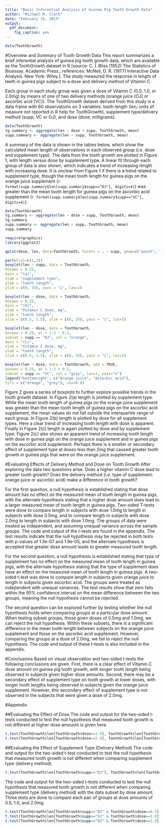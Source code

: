 ```yaml
---
title: "Basic Inferential Analysis of Guinea Pig Tooth Growth Data"
author: "Michael M. Clark"
date: "February 19, 2015"
output:
  pdf_document: 
    fig_caption: yes
---
```

```r
data(ToothGrowth)
```

#Overview and Summary of Tooth Growth Data
This report summarizes a brief inferential analysis of guinea pig tooth growth data, which are available as the ToothGrowth dataset in R [source: C. I. Bliss (1952) The Statistics of Bioassay. Academic Press.; references: McNeil, D. R. (1977) Interactive Data Analysis. New York: Wiley.]. The study measured the response in length of teeth in guinea pigs subject to a dose and delivery method of Vitamin C. 

Each group in each study group was given a dose of Vitamin C (0.5, 1.0, or 2.0mg) by means of one of two delivery methods (orange juice [OJ] or ascorbic acid [VC]). The ToothGrowth dataset derived from this study is a data frame with 60 observations on 3 variables: tooth length (len; units of measure not reported in R help for ToothGrowth), supplement type/delivery method (supp; VC or OJ), and dose (dose; milligrams).

```r
data(ToothGrowth)
tg.summary <- aggregate(len ~ dose + supp, ToothGrowth, mean)
supp.summary <- aggregate(len ~ supp, ToothGrowth, mean)
```

A summary of the data is shown in the tables below, which show the calculated mean length of observations in each observed group (i.e. dose and supplement type).  The data from the tooth growth are plotted in Figure 1, with length versus dose by supplement type. A linear fit through each group of data is also shown, which indicates a trend of increasing length with increasing dose. It is unclear from Figure 1 if there is a trend related to supplement type, though the mean tooth length for guinea pigs on the orange juice supplement (`r format(supp.summary$len[supp.summary$supp=="OJ"], digits=4)`) was greater than the mean tooth length for guinea pigs on the ascorbic acid supplement (`r format(supp.summary$len[supp.summary$supp=="VC"], digits=4)`).

```r
data(ToothGrowth)
tg.summary <- aggregate(len ~ dose + supp, ToothGrowth, mean)
tg.summary
supp.summary <- aggregate(len ~ supp, ToothGrowth, mean)
supp.summary
```

```r
require(graphics)
library(ggplot2)

qplot(dose, len, data=ToothGrowth, facets = . ~ supp, geom=c("point", "smooth"), method="lm", xlab="Vitamin C dose, mg", ylab="tooth length")
```

```r
par(mfcol=c(1,3))
boxplot(len ~ supp, data = ToothGrowth,
boxwex = 0.25,
main = "(a)",
xlab = "supplement type",
ylab = "tooth length",
ylim = c(0, 35), yaxs = "i", las=1)

boxplot(len ~ dose, data = ToothGrowth,
boxwex = 0.25,
main = "(b)",
xlab = "Vitamin C dose, mg",
ylab = "tooth length",
xlim = c(0.5, 3.5), ylim = c(0, 35), yaxs = "i", las=1)

boxplot(len ~ dose, data = ToothGrowth,
boxwex = 0.25, at = 1:3 - 0.2,
subset = supp == "OJ", col = "orange",
main = "(c)",
xlab = "Vitamin C dose, mg",
ylab = "tooth length",
xlim = c(0.5, 3.5), ylim = c(0, 35), yaxs = "i", las=1)

boxplot(len ~ dose, data = ToothGrowth, add = TRUE,
boxwex = 0.25, at = 1:3 + 0.2,
subset = supp == "VC", col = "grey", las=1, yaxt="n")
legend("bottomright", c("Orange juice", "Ascorbic acid"),
fill = c("orange", "grey"), cex=0.8)
```

Figure 2 gives a series of boxplots to further explore possible trends in the tooth growth dataset. In Figure 2(a) length is plotted by supplement type. While the mean tooth length of guinea pigs on the orange juice supplement was greater than the mean tooth length of guinea pigs on the ascorbic acid supplement, the mean values do not fall outside the interquartile range of each group. In Figure 2(b) length is plotted by dose for all supplement types. Here a clear trend of increasing tooth length with dose is apparent. Finally in Figure 2(c) length is again plotted by dose and by supplement type. Figure 2(c) also shows an apparent trend of increasing tooth length with dose in guinea pigs on the orange juice supplement and in guinea pigs on the ascorbic acid supplement. Perhaps there is a smaller or secondary effect of supplement type at doses less than 2mg that caused greater tooth growth in guinea pigs that were on the orange juice supplement. 

#Evaluating Effects of Delivery Method and Dose on Tooth Growth
After exploring the data two questions arise. Does a higher vitamin C dose lead to greater tooth growth? Does the delivery method (i.e. type of supplement: orange juice or ascorbic acid) make a difference in tooth growth?

For the first question, a null hypothesis is established stating that dose amount has no effect on the measured mean of tooth length in guinea pigs, with the alternate hypothesis stating that a higher dose amount does lead to a larger measured mean of tooth length in guinea pigs. Two-sided T-tests were done to compare length in subjects with dose 1.0mg to length in subjects with dose 0.5mg, and to compare length in subjects with dose 2.0mg to length in subjects with dose 1.0mg. The groups of data were treated as independent, and assuming unequal variance across the sample groups. The code and output of the t-tests are found in the appendix. The test results indicate that the null hypothesis may be rejected in both tests with p-values of 1.3e-07 and 1.9e-05, and the alternate hypothesis is accepted that greater dose amount leads to greater measured tooth length.

For the second question, a null hypothesis is established stating that type of supplement has no effect on the measured mean of tooth length in guinea pigs, with the alternate hypothesis stating that the type of supplement does have an effect on the measured mean of tooth length in guinea pigs. A two-sided t-test was done to compare length in subjects given orange juice to length in subjects given ascorbic acid. The groups were treated as independent with unequal variances. The test results show that zero falls within the 95% confidence interval on the mean difference between the two groups, meaning the null hypothesis cannot be rejected.

The second question can be explored further by testing whether the null hypothesis holds when comparing groups at a particular dose amount. When testing subset groups, those given doses of 0.5mg and 1.0mg, we can reject the null hypothesis. Within these subsets, there is a significant difference in the mean tooth length between subjects on the orange juice supplement and those on the ascorbic acid supplement. However, comparing the groups at a dose of 2.0mg, we fail to reject the null hypothesis. The code and output of these t-tests is also included in the appendix.

#Conclusions
Based on visual observation and two-sided t-tests the following conclusions are given. First, there is a clear effect of Vitamin C dose amount on guinea pig tooth growth, with longer tooth length being observed in subjects given higher dose amounts. Second, there may be a secondary effect of supplement type on tooth growth at lower doses, with longer tooth lengths being observed in subjects given the orange juice supplement. However, this secondary effect of supplement type is not observed in the subjects that were given a dose of 2.0mg. 

#Appendix

##Evaluating the Effect of Dose
The code and output for the two-sided t-tests conducted to test the null hypothesis that measured tooth growth is not different at higher dose amounts is given here.
```r
t.test(ToothGrowth$len[ToothGrowth$dose==1.0], ToothGrowth$len[ToothGrowth$dose==0.5])
t.test(ToothGrowth$len[ToothGrowth$dose==2.0], ToothGrowth$len[ToothGrowth$dose==1.0])

```

##Evaluating the Effect of Supplement Type (Delivery Method)
The code and output for the two-sided t-test conducted to test the null hypothesis that measured tooth growth is not different when comparing supplement type (delivery method).
```r
t.test(ToothGrowth$len[ToothGrowth$supp=="OJ"], ToothGrowth$len[ToothGrowth$supp=="VC"])
```

The code and output for the two-sided t-tests conducted to test the null hypothesis that measured tooth growth is not different when comparing supplement type (delivery method) with the data subset by dose amount. Three tests are done to compare each pair of groups at dose amounts of 0.5, 1.0, and 2.0mg.
```r
t.test(ToothGrowth$len[ToothGrowth$supp=="OJ" & ToothGrowth$dose==0.5], ToothGrowth$len[ToothGrowth$supp=="VC" & ToothGrowth$dose==0.5])
t.test(ToothGrowth$len[ToothGrowth$supp=="OJ" & ToothGrowth$dose==1.0], ToothGrowth$len[ToothGrowth$supp=="VC" & ToothGrowth$dose==1.0])
t.test(ToothGrowth$len[ToothGrowth$supp=="OJ" & ToothGrowth$dose==2.0], ToothGrowth$len[ToothGrowth$supp=="VC" & ToothGrowth$dose==2.0])
```

